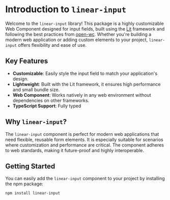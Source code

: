 
<Meta title="Introduction" />

# Introduction to `linear-input`

Welcome to the `linear-input` library! This package is a highly customizable Web Component designed for input fields, built using the [Lit](https://lit.dev/) framework and following the best practices from [open-wc](https://open-wc.org/). Whether you're building a modern web application or adding custom elements to your project, `linear-input` offers flexibility and ease of use.

## Key Features

- **Customizable**: Easily style the input field to match your application's design.
- **Lightweight**: Built with the Lit framework, it ensures high performance and small bundle size.
- **Web Component**: Works natively in any web environment without dependencies on other frameworks.
- **TypeScript Support**: Fully typed

## Why `linear-input`?

The `linear-input` component is perfect for modern web applications that need flexible, reusable form elements. It is especially suitable for scenarios where customization and performance are critical. The component adheres to web standards, making it future-proof and highly interoperable.

## Getting Started

You can easily add the `linear-input` component to your project by installing the npm package:

```bash
npm install linear-input